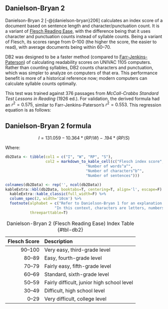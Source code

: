 ## Danielson-Bryan 2\index{Danielson-Bryan 2|(idxit} {#sec-danielson-bryan-2}

Danielson-Bryan 2 [-@{danielson-bryan}206] calculates an index score of a document based on sentence length and character/punctuation count. It is a variant of [Flesch Reading Ease](#sec-flesch-test)\index{Flesch Reading Ease!variations!Danielson-Bryan 2}, with the difference being that it uses character and punctuation counts instead of syllable counts. Being a variant of Flesch, its scores range from 0–100 (the higher the score, the easier to read), with average documents being within 60–70.

DB2 was designed to be a faster method (compared to [Farr-Jenkins-Paterson](#sec-farr-jenkins-paterson)\index{Farr-Jenkins-Paterson!compared to Danielson-Bryan}) of calculating readability scores on UNIVAC 1105 computers. Rather than counting syllables, DB2 counts characters and punctuation, which was simpler to analyze on computers of that era. This performance benefit is more of a historical reference now; modern computers can calculate syllable counts optimally.

This test was trained against 376 passages from *McCall-Crabbs Standard Test Lessons in Reading* (1926 ed.). For validation, the derived formula had an $r^2 = 0.575$, similar to Farr-Jenkins-Paterson's $r^2 = 0.553$. This regression equation is as follows:

::: {.callout-note icon=false}
## Danielson-Bryan 2 formula

$$
I = 131.059 - 10.364*(RP/W) - .194*(RP/S)
$$
:::

Where:

```r
db2Data <- tibble(col1 = c("I", "W", "RP", "S"),
                  col2 = markdown_to_kable_cell(c("Flesch index score",
                                    "Number of words^a^",
                                    "Number of characters^b^",
                                    "Number of sentences")))

colnames(db2Data) <- rep('', ncol(db2Data))
kableExtra::kbl(db2Data, booktabs=T, centering=T, align='l', escape=F) %>%
  kableExtra::kable_classic(full_width=F) %>%
  column_spec(2, width='10cm') %>%
  footnote(alphabet = c("Refer to Danielson-Bryan 1 for an explanation of why number of words is used, instead of number of spaces between words.",
                      "In this context, characters are letters, numbers, and punctuation (except for sentence-ending punctuation)"),
           threeparttable=T)
```

| Flesch Score | Description |
| --: | :-- |
| 90–100 | Very easy, third-grade level |
| 80–89 | Easy, fourth-grade level |
| 70–79 | Fairly easy, fifth-grade level |
| 60–69 | Standard, sixth-grade level |
| 50–59 | Fairly difficult, junior high school level |
| 30–49 | Difficult, high school level |
| 0–29 | Very difficult, college level |

: Danielson-Bryan 2 (Flesch Reading Ease) Index Table {#tbl-db2}

\index{Danielson-Bryan 2|)}

\newpage
